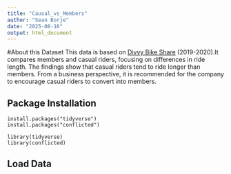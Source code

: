 ```yaml
---
title: "Causal_vs_Members"
author: "Sean Borje"
date: "2025-08-16"
output: html_document
---
```


#About this Dataset
This data is based on [Divvy Bike Share](https://divvy-tripdata.s3.amazonaws.com/index.html) (2019-2020).It compares members and casual riders, focusing on differences in ride length. The findings show that casual riders tend to ride longer than members. From a business perspective, it is recommended for the company to encourage casual riders to convert into members.

## Package Installation
```Packages
install.packages("tidyverse")
install.packages("conflicted")
```

```Load
library(tidyverse)
library(conflicted)
```

## Load Data
```r

```

